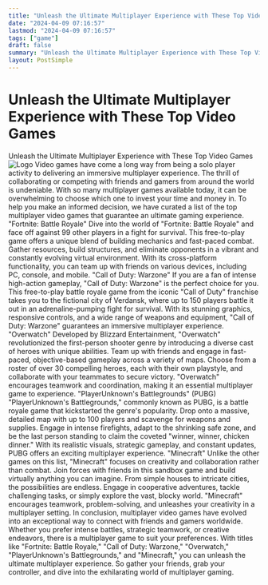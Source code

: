 ```yaml
---
title: "Unleash the Ultimate Multiplayer Experience with These Top Video Games"
date: "2024-04-09 07:16:57"
lastmod: "2024-04-09 07:16:57"
tags: ["game"]
draft: false
summary: "Unleash the Ultimate Multiplayer Experience with These Top Video Games"
layout: PostSimple
---
```

# Unleash the Ultimate Multiplayer Experience with These Top Video Games
Unleash the Ultimate Multiplayer Experience with These Top Video Games
<img alt="Logo" src="https://cdn.seniorsselection.com/src_image/84f28435760c6c452e32eb8bb908f478.webp"/>
Video games have come a long way from being a solo player activity to delivering an immersive multiplayer experience. The thrill of collaborating or competing with friends and gamers from around the world is undeniable. With so many multiplayer games available today, it can be overwhelming to choose which one to invest your time and money in. To help you make an informed decision, we have curated a list of the top multiplayer video games that guarantee an ultimate gaming experience.
"Fortnite: Battle Royale"
Dive into the world of "Fortnite: Battle Royale" and face off against 99 other players in a fight for survival. This free-to-play game offers a unique blend of building mechanics and fast-paced combat. Gather resources, build structures, and eliminate opponents in a vibrant and constantly evolving virtual environment. With its cross-platform functionality, you can team up with friends on various devices, including PC, console, and mobile.
"Call of Duty: Warzone"
If you are a fan of intense high-action gameplay, "Call of Duty: Warzone" is the perfect choice for you. This free-to-play battle royale game from the iconic "Call of Duty" franchise takes you to the fictional city of Verdansk, where up to 150 players battle it out in an adrenaline-pumping fight for survival. With its stunning graphics, responsive controls, and a wide range of weapons and equipment, "Call of Duty: Warzone" guarantees an immersive multiplayer experience.
"Overwatch"
Developed by Blizzard Entertainment, "Overwatch" revolutionized the first-person shooter genre by introducing a diverse cast of heroes with unique abilities. Team up with friends and engage in fast-paced, objective-based gameplay across a variety of maps. Choose from a roster of over 30 compelling heroes, each with their own playstyle, and collaborate with your teammates to secure victory. "Overwatch" encourages teamwork and coordination, making it an essential multiplayer game to experience.
"PlayerUnknown's Battlegrounds" (PUBG)
"PlayerUnknown's Battlegrounds," commonly known as PUBG, is a battle royale game that kickstarted the genre's popularity. Drop onto a massive, detailed map with up to 100 players and scavenge for weapons and supplies. Engage in intense firefights, adapt to the shrinking safe zone, and be the last person standing to claim the coveted "winner, winner, chicken dinner." With its realistic visuals, strategic gameplay, and constant updates, PUBG offers an exciting multiplayer experience.
"Minecraft"
Unlike the other games on this list, "Minecraft" focuses on creativity and collaboration rather than combat. Join forces with friends in this sandbox game and build virtually anything you can imagine. From simple houses to intricate cities, the possibilities are endless. Engage in cooperative adventures, tackle challenging tasks, or simply explore the vast, blocky world. "Minecraft" encourages teamwork, problem-solving, and unleashes your creativity in a multiplayer setting.
In conclusion, multiplayer video games have evolved into an exceptional way to connect with friends and gamers worldwide. Whether you prefer intense battles, strategic teamwork, or creative endeavors, there is a multiplayer game to suit your preferences. With titles like "Fortnite: Battle Royale," "Call of Duty: Warzone," "Overwatch," "PlayerUnknown's Battlegrounds," and "Minecraft," you can unleash the ultimate multiplayer experience. So gather your friends, grab your controller, and dive into the exhilarating world of multiplayer gaming.
        